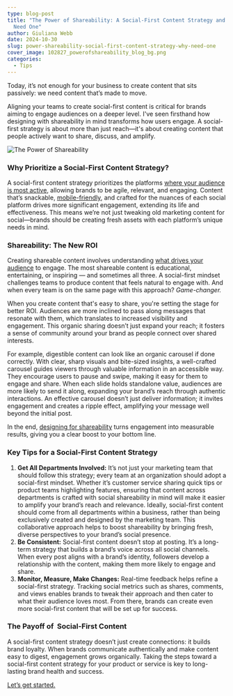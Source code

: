 ```yaml
---
type: blog-post
title: "The Power of Shareability: A Social-First Content Strategy and Why You
  Need One"
author: Giuliana Webb
date: 2024-10-30
slug: power-shareability-social-first-content-strategy-why-need-one
cover_image: 102827_powerofshareability_blog_bg.png
categories:
  - Tips
---
```

Today, it’s not enough for your business to create content that sits passively: we need content that’s made to move.

Aligning your teams to create social-first content is critical for brands aiming to engage audiences on a deeper level. I've seen firsthand how designing with shareability in mind transforms how users engage. A social-first strategy is about more than just reach—it's about creating content that people actively want to share, discuss, and amplify. 

![The Power of Shareability](102827_powerofshareability_blog_bg.png)

### Why Prioritize a Social-First Content Strategy?

A social-first content strategy prioritizes the platforms [where your audience is most active](https://www.forbes.com/councils/forbescommunicationscouncil/2024/08/01/creating-a-social-first-marketing-strategy-14-tips-to-keep-in-mind/), allowing brands to be agile, relevant, and engaging. Content that’s snackable, [mobile-friendly](https://www.studiolabs.com/7-reasons-why-your-website-needs-to-be-google-mobile-friendly-in-2024/), and crafted for the nuances of each social platform drives more significant engagement, extending its life and effectiveness. This means we’re not just tweaking old marketing content for social—brands should be creating fresh assets with each platform’s unique needs in mind. 

### Shareability: The New ROI

Creating shareable content involves understanding [what drives your audience](https://brandglue.com/blog/content-marketing-funnel/) to engage. The most shareable content is educational, entertaining, or inspiring — and sometimes all three. A social-first mindset challenges teams to produce content that feels natural to engage with. And when every team is on the same page with this approach? *Game-changer.* 

When you create content that's easy to share, you're setting the stage for better ROI. Audiences are more inclined to pass along messages that resonate with them, which translates to increased visibility and engagement. This organic sharing doesn’t just expand your reach; it fosters a sense of community around your brand as people connect over shared interests. 

For example, digestible content can look like an organic carousel if done correctly. With clear, sharp visuals and bite-sized insights, a well-crafted carousel guides viewers through valuable information in an accessible way. They encourage users to pause and swipe, making it easy for them to engage and share. When each slide holds standalone value, audiences are more likely to send it along, expanding your brand’s reach through authentic interactions. An effective carousel doesn’t just deliver information; it invites engagement and creates a ripple effect, amplifying your message well beyond the initial post.

In the end, [designing for shareability](https://brandglue.com/blog/b2b-marketing-trends-2024/) turns engagement into measurable results, giving you a clear boost to your bottom line.

### Key Tips for a Social-First Content Strategy

1. **Get All Departments Involved:** It’s not just your marketing team that should follow this strategy; every team at an organization should adopt a social-first mindset. Whether it’s customer service sharing quick tips or product teams highlighting features, ensuring that content across departments is crafted with social shareability in mind will make it easier to amplify your brand’s reach and relevance. Ideally, social-first content should come from all departments within a business, rather than being exclusively created and designed by the marketing team. This collaborative approach helps to boost shareability by bringing fresh, diverse perspectives to your brand’s social presence. 
2. **Be Consistent:** Social-first content doesn’t stop at posting. It’s a long-term strategy that builds a brand’s voice across all social channels. When every post aligns with a brand’s identity, followers develop a relationship with the content, making them more likely to engage and share.
3. **Monitor, Measure, Make Changes:** Real-time feedback helps refine a social-first strategy. Tracking social metrics such as shares, comments, and views enables brands to tweak their approach and then cater to what their audience loves most. From there, brands can create even more social-first content that will be set up for success.

### The Payoff of  Social-First Content

A social-first content strategy doesn’t just create connections: it builds brand loyalty. When brands communicate authentically and make content easy to digest, engagement grows organically. Taking the steps toward a social-first content strategy for your product or service is key to long-lasting brand health and success.

[Let’s get started.](https://brandglue.com/about/)